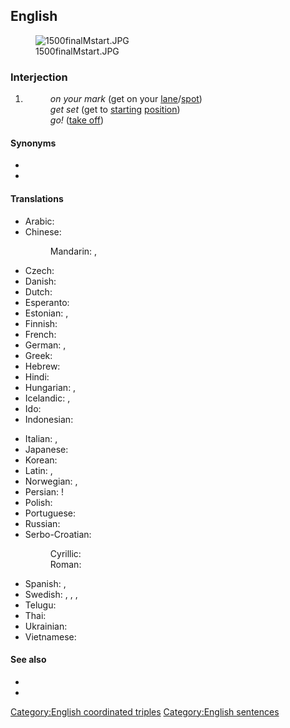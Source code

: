 ==English==
[[Image:1500finalMstart.JPG|thumb]]

===Interjection===
{{en-interj|[[on]] [[your]] [[mark]], [[get]] [[set]], [[go]]!}}

# {{lb|en|sports}} {{non-gloss definition|A three-command start when [[racing]]:}}
#: ''on your mark'' (get on your [[lane]]/[[spot]])
#: ''get set'' (get to [[starting]] [[position]])
#: ''go!'' ([[take off]])

====Synonyms====
* {{l|en|ready, set, go}}
* {{l|en|ready, steady, go}}

====Translations====
{{trans-top|three-command start of racing}}
* Arabic: {{t-needed|ar}}
* Chinese:
*: Mandarin: {{t|cmn|[[各就各位]]！[[預備]]！[[跑]]！|sc=Hani}}, {{t|cmn|[[各就各位]]！[[预备]]！[[跑]]！|tr=gèjiùgèwèi! yùbèi! pǎo!|sc=Hani}}
* Czech: {{t|cs|připravit se, pozor, start!}}
* Danish: {{t|da|klar, parat, start}}
* Dutch: {{t|nl|op uw plaatsen, klaar, af!}}
* Esperanto: {{t|eo|en loko, pretu, iru!}}
* Estonian: {{t|et|kohtadele, valmisolla, läks}}, {{t|et|tähelepanu, valmisolla, läks}}
* Finnish: {{t|fi|paikoillenne, valmiina, nyt}}
* French: {{t+|fr|à vos marques, prêts, partez}}
* German: {{t+|de|auf die Plätze, fertig, los}}, {{t+|de|Achtung, fertig, los}}
* Greek: {{t|el|λάβετε θέσεις, έτοιμοι, μαρς!}}
* Hebrew: {{t|he|למקומות, היכון, צא!|tr=la-mekomot, hikkon, tse!|sc=Hebr}}
* Hindi: {{t-needed|hi}}
* Hungarian: {{t|hu|felkészülni, vigyázz, rajt}}, {{t|hu|vigyázz, kész, rajt}}
* Icelandic: {{t|is|tilbúinn, viðbúinn, af stað|m}}, {{t|is|tilbúin, viðbúin, af stað|f}}
* Ido: {{t|io|a via aleo, pronteskez, irez!}}
* Indonesian: {{t|id|bersedia, siap, ya}}
{{trans-mid}}
* Italian: {{t|it|pronti, attenti, via!}}, {{t|it|pronti, partenza, via!}}
* Japanese: {{t|ja|位置について、用意、ドン!|tr=ichi-ni tsuite, yōi, don!|sc=Jpan}}
* Korean: {{t-needed|ko}}
* Latin: {{t|la|in tuis vestigiis, parāte, īte}}, {{t|la|parāte, dēstituite, īte}}
* Norwegian: {{t|no|klar, ferdig, gå}}, {{t|no|klare, ferdige, gå|p}}
* Persian: {{t|fa|بجای خود،آماده، حرکت}}!
* Polish: {{t|pl|na miejsca, gotowi, start!}}
* Portuguese: {{t|pt|preparar, apontar, vai}}
* Russian: {{t|ru|на ста́рт, внима́ние, марш!}}
* Serbo-Croatian:
*: Cyrillic: {{t|sh|припрема, позор, сад!|sc=Cyrl}}
*: Roman: {{t|sh|priprema, pozor, sad!}}
* Spanish: {{t|es|en sus marcas, listos, fuera|alt=¡en sus marcas, listos, fuera!}}, {{t|es|preparados, listos, ya|alt=preparados, listos, ¡ya!}}
* Swedish: {{t|sv|på era platser, färdiga, gå}}, {{t|sv|klara, färdiga, gå}}, {{t|sv|klara, färdiga, kör}}, {{t|sv|på edra platser, färdiga, gå}}
* Telugu: {{t-needed|te}}
* Thai: {{t-needed|th}}
* Ukrainian: {{t-needed|uk}}
* Vietnamese: {{t-needed|vi}}
{{trans-bottom}}

====See also====
* {{l|en|lights, camera, action}}
* {{l|en|ready, aim, fire}}

[[Category:English coordinated triples]]
[[Category:English sentences]]